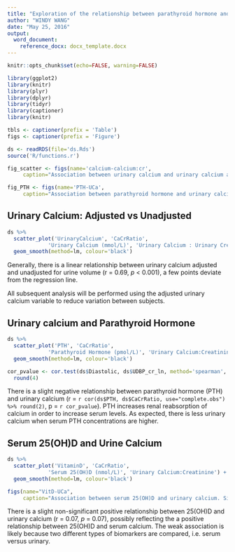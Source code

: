 ```yaml
---
title: "Exploration of the relationship between parathyroid hormone and urinary vitamin D binding protein"
author: "WINDY WANG"
date: "May 25, 2016"
output: 
  word_document:
    reference_docx: docx_template.docx
---
```


```r
knitr::opts_chunk$set(echo=FALSE, warning=FALSE)

library(ggplot2)
library(knitr)
library(plyr)
library(dplyr)
library(tidyr)
library(captioner)
library(knitr)

tbls <- captioner(prefix = 'Table')
figs <- captioner(prefix = 'Figure')

ds <- readRDS(file='ds.Rds')
source('R/functions.r')
```

```r
fig_scatter <- figs(name='calcium-calcium:cr',
     caption="Association between urinary calcium and urinary calcium adjusted for urine volume using urinary creatinine. Significance was assessed using Spearman's Rank Correlation, r = 0.69, p < 0.001.")

fig_PTH <- figs(name='PTH-UCa',
     caption="Association between parathyroid hormone and urinary calcium. Significance was assessed using Spearman's Rank Correlation, r = -0.15, p < 0.001.")
```

## Urinary Calcium: Adjusted vs Unadjusted

```r
ds %>% 
  scatter_plot('UrinaryCalcium', 'CaCrRatio',
             'Urinary Calcium (mmol/L)', 'Urinary Calcium : Urinary Creatinine') +
  geom_smooth(method=lm, colour='black')
```

Generally, there is a linear relationship between urinary calcium adjusted and unadjusted for urine volume (r = 0.69, *p* < 0.001), a few points deviate from the regression line. 

All subsequent analysis will be performed using the adjusted urinary calcium variable to reduce variation between subjects.


## Urinary calcium and Parathyroid Hormone

```r
ds %>% 
  scatter_plot('PTH', 'CaCrRatio',
             'Parathyroid Hormone (pmol/L)', 'Urinary Calcium:Creatinine') +
  geom_smooth(method=lm, colour='black')

cor_pvalue <- cor.test(ds$Diastolic, ds$UDBP_cr_ln, method='spearman', exact=FALSE)$p.value %>% 
  round(4)
```

There is a slight negative relationship between parathyroid hormone (PTH) and urinary calcium (r = `r cor(ds$PTH, ds$CaCrRatio, use="complete.obs") %>% round(2)`, p = `r cor_pvalue`). PTH increases renal reabsorption of calcium in order to increase serum levels. As expected, there is less urinary calcium when serum PTH concentrations are higher. 


## Serum 25(OH)D and Urine Calcium

```r
ds %>%
  scatter_plot('VitaminD', 'CaCrRatio',
             'Serum 25(OH)D (nmol/L)', 'Urinary Calcium:Creatinine') +
  geom_smooth(method=lm, colour='black')

figs(name="VitD-UCa",
     caption="Association between serum 25(OH)D and urinary calcium. Significance was assessed using Spearman's Rank Correlation, r = 0.07, p = 0.07.")
```

There is a slight non-significant positive relationship between 25(OH)D and urinary calcium (r = 0.07, *p* = 0.07), possibly reflecting the a positive relationship between 25(OH)D and serum calcium. The weak association is likely because two different types of biomarkers are compared, i.e. serum versus urinary.


<!-- ### Subgroup analysis -->

<!-- The PROMISE cohort at baseline is still relatively healthy, and there are only 8 subjects with urinary calcium levels in the hypercalciuria range (>7 mmol/L). However, the relationship between PTH and urinary calcium may be stronger in certain subgroups. -->

<!-- #### Diabetes -->

<!-- ```{r} -->
<!-- ds %>% -->
<!--   filter(DM == 1) %>% -->
<!--   scatter_plot("PTH", "CaCrRatio",  -->
<!--                "Parathyroid Hormone (pmol/L)", "Urinary Calcium:Creatinine") -->
<!-- ``` -->
<!-- The relationship between  -->




<!-- ## Serum 25(OH)D and urinary VDBP -->

<!-- Overall, there appears to be a very weak positive association between 25(OH)D and UDBP.  -->

<!-- ```{r vitD_UDBP} -->
<!-- scatter_plot(ds$VitaminD, ds$UDBP_cr_ln,  -->
<!--              'Serum 25(OH)D (nmol/L)', 'log UDBP:Creatinine') + -->
<!-- geom_smooth(se=TRUE, colour='black') -->
<!-- ``` -->

<!-- ## Parathyroid Hormone -->

<!-- Low vitamin D -> low calcium -> high PTH; -->
<!-- Therefore, we expect a negative correlation between vitamin D and PTH; -->
<!-- Consequently, if low serum 25(OH)D is correlated with higher urinary VDBP, we expect a positive association between UDBP and PTH. -->

<!-- ```{r PTH1} -->
<!-- scatter_plot(ds$PTH, ds$VitaminD,  -->
<!--              'Parathyroid hormone (pmol/L)', 'Serum 25(OH)D (nmol/L)') + -->
<!-- geom_smooth(se=TRUE, colour='black') # method=lm for linear line -->
<!-- ``` -->

<!-- ```{r PTH2} -->
<!-- scatter_plot(ds$PTH, ds$UDBP_cr_ln,  -->
<!--              'Parathyroid hormone (pmol/L)', 'log UDBP:Creatinine') + -->
<!-- geom_smooth(se=TRUE, colour='black') # method=lm for linear line -->
<!-- ``` -->

